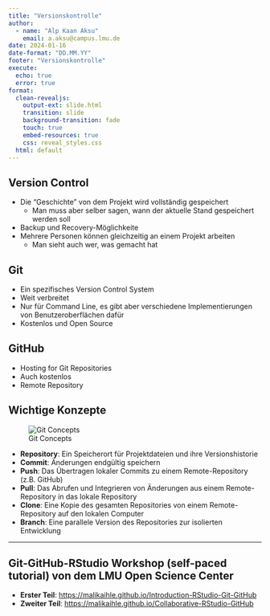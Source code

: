 ```yaml
---
title: "Versionskontrolle"
author:
  - name: "Alp Kaan Aksu"
    email: a.aksu@campus.lmu.de
date: 2024-01-16
date-format: "DD.MM.YY"
footer: "Versionskontrolle"
execute: 
  echo: true
  error: true
format: 
  clean-revealjs: 
    output-ext: slide.html
    transition: slide
    background-transition: fade
    touch: true
    embed-resources: true
    css: reveal_styles.css
  html: default
---
```


## Version Control

- Die "Geschichte" von dem Projekt wird vollständig gespeichert
    - Man muss aber selber sagen, wann der aktuelle Stand gespeichert werden soll
- Backup und Recovery-Möglichkeite
- Mehrere Personen können gleichzeitig an einem Projekt arbeiten
    - Man sieht auch wer, was gemacht hat

## Git

- Ein spezifisches Version Control System
- Weit verbreitet
- Nur für Command Line, es gibt aber verschiedene Implementierungen von Benutzeroberflächen dafür
- Kostenlos und Open Source

## GitHub

- Hosting for Git Repositories
- Auch kostenlos
- Remote Repository

## Wichtige Konzepte

![Git Concepts](images/git.jpeg)

- **Repository**: Ein Speicherort für Projektdateien und ihre Versionshistorie
- **Commit**: Änderungen endgültig speichern
- **Push**: Das Übertragen lokaler Commits zu einem Remote-Repository (z.B. GitHub)
- **Pull**: Das Abrufen und Integrieren von Änderungen aus einem Remote-Repository in das lokale Repository
- **Clone**: Eine Kopie des gesamten Repositories von einem Remote-Repository auf den lokalen Computer
- **Branch**: Eine parallele Version des Repositories zur isolierten Entwicklung

---

## Git-GitHub-RStudio Workshop (self-paced tutorial) von dem LMU Open Science Center

- **Erster Teil**: <https://malikaihle.github.io/Introduction-RStudio-Git-GitHub>
- **Zweiter Teil**: <https://malikaihle.github.io/Collaborative-RStudio-GitHub>